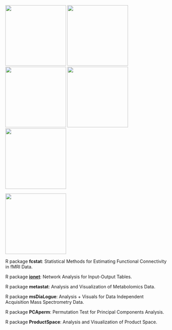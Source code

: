 [![](/image/fcstat.png){height="5cm"}](https://shiying-xiao.com/fcstat)
[![](/image/ionet.png){height="5cm"}](https://shiying-xiao.com/ionet)
[![](/image/metastat.png){height="5cm"}](https://uconn-scs.github.io/metastat)
[![](/image/msDiaLogue.png){height="5cm"}](https://uconn-scs.github.io/msDiaLogue)
[![](/image/PCAperm.png){height="5cm"}](https://shiying-xiao.com/PCAperm)

[![](/image/ProductSpace.png){height="5cm"}](https://shiying-xiao.com/ProductSpace)


R package **fcstat**: Statistical Methods for Estimating Functional Connectivity in fMRI Data.

R package [**ionet**](https://cran.r-project.org/package=ionet): Network Analysis for Input-Output Tables.

R package **metastat**: Analysis and Visualization of Metabolomics Data.

R package **msDiaLogue**: Analysis + Visuals for Data Independent Acquisition Mass Spectrometry Data.

R package **PCAperm**: Permutation Test for Principal Components Analysis.

R package **ProductSpace**: Analysis and Visualization of Product Space.
